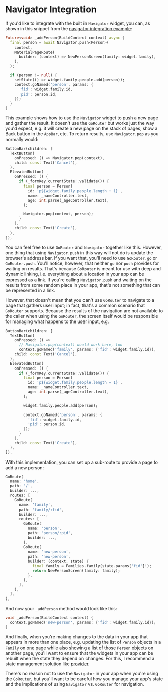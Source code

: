 # Navigator Integration

If you'd like to integrate with the built in `Navigator` widget, you can, as
shown in this snippet from the [navigator integration
example](https://github.com/csells/go_router/blob/master/example/lib/navigator_integration.dart):

```dart
Future<void> _addPerson(BuildContext context) async {
  final person = await Navigator.push<Person>(
    context,
    MaterialPageRoute(
      builder: (context) => NewPersonScreen(family: widget.family),
    ),
  );

  if (person != null) {
    setState(() => widget.family.people.add(person));
    context.goNamed('person', params: {
      'fid': widget.family.id,
      'pid': person.id,
    });
  }
}
```

This example shows how to use the `Navigator` widget to push a new page and
gather the result. It doesn't use the `GoRouter` but works just the way you'd
expect, e.g. it will create a new page on the stack of pages, show a Back button
in the `AppBar`, etc. To return results, use `Navigator.pop` as you normally
would:

```dart
ButtonBar(children: [
  TextButton(
    onPressed: () => Navigator.pop(context),
    child: const Text('Cancel'),
  ),
  ElevatedButton(
    onPressed: () {
      if (_formKey.currentState!.validate()) {
        final person = Person(
          id: 'p${widget.family.people.length + 1}',
          name: _nameController.text,
          age: int.parse(_ageController.text),
        );

        Navigator.pop(context, person);
      }
    },
    child: const Text('Create'),
  ),
]),
```

You can feel free to use `GoRouter` and `Navigator` together like this. However,
one thing that using `Navigator.push` in this way will not do is update the
browser's address bar. If you want that, you'll need to use `GoRouter.go` or
`GoRouter.push`. You'll notice, however, that neither `go` nor `push` provides
for waiting on results. That's because `GoRouter` is meant for use with deep and
dynamic linking, i.e. everything about a location in your app can be expressed
as a link. If you're calling `Navigator.push` and waiting on the results from
some random place in your app, that's not something that can be represented in a
link.

However, that doesn't mean that you can't use `GoRouter` to navigate to a page
that gathers user input; in fact, that's a common scenario that `GoRouter`
supports. Because the results of the navigation are not available to the caller
when using the `GoRouter`, the screen itself would be responsible for managing
what happens to the user input, e.g.

```dart
ButtonBar(children: [
  TextButton(
    onPressed: () =>
      // Navigator.pop(context) would work here, too
      context.goNamed('family', params: {'fid': widget.family.id}),
    child: const Text('Cancel'),
  ),
  ElevatedButton(
    onPressed: () {
      if (_formKey.currentState!.validate()) {
        final person = Person(
          id: 'p${widget.family.people.length + 1}',
          name: _nameController.text,
          age: int.parse(_ageController.text),
        );

        widget.family.people.add(person);

        context.goNamed('person', params: {
          'fid': widget.family.id,
          'pid': person.id,
        });
      }
    },
    child: const Text('Create'),
  ),
]),
```

With this implementation, you can set up a sub-route to provide a page to add a
new person:

```dart
GoRoute(
  name: 'home',
  path: '/',
  builder: ...,
  routes: [
    GoRoute(
      name: 'family',
      path: 'family/:fid',
      builder: ...,
      routes: [
        GoRoute(
          name: 'person',
          path: 'person/:pid',
          builder: ...,
        ),
        GoRoute(
          name: 'new-person',
          path: 'new-person',
          builder: (context, state) {
            final family = Families.family(state.params['fid']!);
            return NewPersonScreen(family: family);
          },
        ),
      ],
    ),
  ],
),
```

And now your `_addPerson` method would look like this:

```dart
void _addPerson(BuildContext context) {
  context.goNamed('new-person', params: {'fid': widget.family.id});
}
```

And finally, when you're making changes to the data in your app that appears in
more than one place, e.g. updating the list of `Person` objects in a `Family` on
one page while also showing a list of those `Person` objects on another page,
you'll want to ensure that the widgets in your app can be rebuilt when the state
they depend on changes. For this, I recommend a state management solution like
[provider](https://pub.dev/packages/provider).

There's no reason not to use the `Navigator` in your app when you're using the
`GoRouter`, but you'll want to be careful how you manage your app's state and
the implications of using `Navigator` vs. `GoRouter` for navigation.